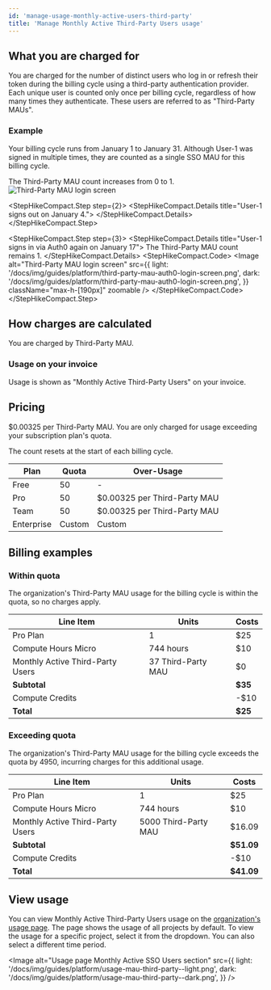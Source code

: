 ```yaml
---
id: 'manage-usage-monthly-active-users-third-party'
title: 'Manage Monthly Active Third-Party Users usage'
---
```


## What you are charged for
You are charged for the number of distinct users who log in or refresh their token during the billing cycle using a third-party authentication provider. Each unique user is counted only once per billing cycle, regardless of how many times they authenticate. These users are referred to as "Third-Party MAUs".

### Example
Your billing cycle runs from January 1 to January 31. Although User-1 was signed in multiple times, they are counted as a single SSO MAU for this billing cycle.

<StepHikeCompact>
  <StepHikeCompact.Step step={1}>
    <StepHikeCompact.Details title="User-1 signs in via Auth0 on January 3">
      The Third-Party MAU count increases
      from 0 to 1.
    </StepHikeCompact.Details>
    <StepHikeCompact.Code>
      <Image
        alt="Third-Party MAU login screen"
        src={{
          light: '/docs/img/guides/platform/third-party-mau-auth0-login-screen.png',
          dark: '/docs/img/guides/platform/third-party-mau-auth0-login-screen.png',
        }}
        className="max-h-[190px]"
        zoomable
      />
    </StepHikeCompact.Code>
  </StepHikeCompact.Step>

  <StepHikeCompact.Step step={2}>
    <StepHikeCompact.Details title="User-1 signs out on January 4.">
    </StepHikeCompact.Details>
  </StepHikeCompact.Step>

  <StepHikeCompact.Step step={3}>
    <StepHikeCompact.Details title="User-1 signs in via Auth0 again on January 17">
      The Third-Party MAU count remains 1.
    </StepHikeCompact.Details>
    <StepHikeCompact.Code>
      <Image
        alt="Third-Party MAU login screen"
        src={{
          light: '/docs/img/guides/platform/third-party-mau-auth0-login-screen.png',
          dark: '/docs/img/guides/platform/third-party-mau-auth0-login-screen.png',
        }}
        className="max-h-[190px]"
        zoomable
      />
    </StepHikeCompact.Code>
  </StepHikeCompact.Step>
</StepHikeCompact>

## How charges are calculated
You are charged by Third-Party MAU.

### Usage on your invoice
Usage is shown as "Monthly Active Third-Party Users" on your invoice.

## Pricing
$0.00325 per Third-Party MAU. You are only charged for usage exceeding your subscription plan's quota.

<Admonition type="note">
  The count resets at the start of each billing cycle.
</Admonition>

| Plan       | Quota  | Over-Usage                   |
|------------|--------|------------------------------|
| Free       | 50     | -                            |
| Pro        | 50     | $0.00325 per Third-Party MAU |
| Team       | 50     | $0.00325 per Third-Party MAU |
| Enterprise | Custom | Custom                       |

## Billing examples
### Within quota
The organization's Third-Party MAU usage for the billing cycle is within the quota, so no charges apply.

| Line Item                        | Units              | Costs   |
|----------------------------------|--------------------|---------|
| Pro Plan                         | 1                  | $25     |
| Compute Hours Micro              | 744 hours          | $10     |
| Monthly Active Third-Party Users | 37 Third-Party MAU | $0      |
| **Subtotal**                     |                    | **$35** |
| Compute Credits                  |                    | -$10    |
| **Total**                        |                    | **$25** |

### Exceeding quota
The organization's Third-Party MAU usage for the billing cycle exceeds the quota by 4950, incurring charges for this additional usage.

| Line Item                        | Units                | Costs      |
|----------------------------------|----------------------|------------|
| Pro Plan                         | 1                    | $25        |
| Compute Hours Micro              | 744 hours            | $10        |
| Monthly Active Third-Party Users | 5000 Third-Party MAU | $16.09     |
| **Subtotal**                     |                      | **$51.09** |
| Compute Credits                  |                      | -$10       |
| **Total**                        |                      | **$41.09** |

## View usage
You can view Monthly Active Third-Party Users usage on the [organization's usage page](https://supabase.com/dashboard/org/_/usage). The page shows the usage of all projects by default. To view the usage for a specific project, select it from the dropdown. You can also select a different time period.

<Image
  alt="Usage page Monthly Active SSO Users section"
  src={{
    light: '/docs/img/guides/platform/usage-mau-third-party--light.png',
    dark: '/docs/img/guides/platform/usage-mau-third-party--dark.png',
  }}
/>